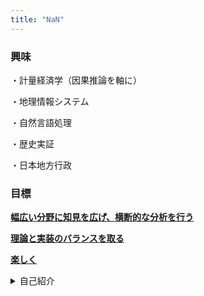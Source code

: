 ```yaml
---
title: "NaN"
---
```


### 興味

・計量経済学（因果推論を軸に）

・地理情報システム

・自然言語処理

・歴史実証

・日本地方行政

### 目標

[**幅広い分野に知見を広げ、横断的な分析を行う**]{.underline}

[**理論と実装のバランスを取る**]{.underline}

[**楽しく**]{.underline}



<details>

<summary>自己紹介</summary>

名前: 秋山　洋一郎

所属: 早稲田大学政治経済学部　国際政治経済学科三年　多湖淳ゼミ

R歴:まだ一年...

趣味: 歴史趣味・PCガジェット趣味・文化活動全般

行ってみたい都市: ブダペスト,プラハ,クラクフの中東欧あたり

</details>